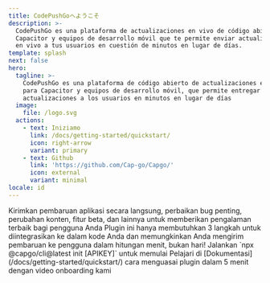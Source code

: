 ```yaml
---
title: CodePushGoへようこそ
description: >-
  CodePushGo es una plataforma de actualizaciones en vivo de código abierto para
  Capacitor y equipos de desarrollo móvil que te permite enviar actualizaciones
  en vivo a tus usuarios en cuestión de minutos en lugar de días.
template: splash
next: false
hero:
  tagline: >-
    CodePushGo es una plataforma de código abierto de actualizaciones en tiempo real
    para Capacitor y equipos de desarrollo móvil, que permite entregar
    actualizaciones a los usuarios en minutos en lugar de días
  image:
    file: /logo.svg
  actions:
    - text: Iniziamo
      link: /docs/getting-started/quickstart/
      icon: right-arrow
      variant: primary
    - text: Github
      link: 'https://github.com/Cap-go/Capgo/'
      icon: external
      variant: minimal
locale: id
---
```



<CardGrid stagger>
  <Card title="Kekuatan Live Update" icon="rocket">
    Kirimkan pembaruan aplikasi secara langsung, perbaikan bug penting, perubahan konten, fitur beta, dan lainnya untuk memberikan pengalaman terbaik bagi pengguna Anda
  </Card>
  <Card title="Mudah diintegrasikan" icon="pencil">
    Plugin ini hanya membutuhkan 3 langkah untuk diintegrasikan ke dalam kode Anda dan memungkinkan Anda mengirim pembaruan ke pengguna dalam hitungan menit, bukan hari!
  </Card>
  <Card title="Instalasi" icon="setting">
    Jalankan `npx @capgo/cli@latest init [APIKEY]` untuk memulai
  </Card>
  <Card title="Dokumentasi lengkap" icon="open-book">
    Pelajari di [Dokumentasi](/docs/getting-started/quickstart/) cara menguasai plugin dalam 5 menit dengan video onboarding kami
  </Card>
</CardGrid>